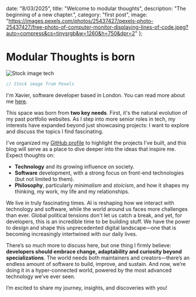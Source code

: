   date: "8/03/2025",
  title:
    "Welcome to modular thoughts",
  description: "The beginning of a new chapter.",
  category: "first post",
  image: "https://images.pexels.com/photos/25437427/pexels-photo-25437427/free-photo-of-computer-monitor-displaying-lines-of-code.jpeg?auto=compress&cs=tinysrgb&w=1260&h=750&dpr=2"
};

# Modular Thoughts is born

![Stock image tech](https://images.pexels.com/photos/25437427/pexels-photo-25437427/free-photo-of-computer-monitor-displaying-lines-of-code.jpeg?auto=compress&cs=tinysrgb&w=1260&h=750&dpr=2)

```js
// Stock image from Pexels 
```

I'm Xavier, software developer based in London. You can read more about me [here](/about). 

This space was born from **two key needs**. First, it's the natural evolution of my past portfolio websites. As I step into more senior roles in tech, my interests have expanded beyond just showcasing projects: I want to explore and discuss the topics I find fascinating.

I've organized my [GitHub profile](https://github.com/XavierMod) to highlight the projects I’ve built, and this blog will serve as a place to dive deeper into the ideas that inspire me. Expect thoughts on:

  - **Technology** and its growing influence on society.
  - **Software** development, with a strong focus on front-end technologies (but not limited to them).
  - **Philosophy**, particularly *minimalism* and *stoicism*, and how it shapes my thinking, my work, my life and my relationships.

We live in truly fascinating times. AI is reshaping how we interact with technology and software, while the world around us faces more challenges than ever. Global political tensions don't let us catch a break, and yet, for developers, this is an incredible time to be building stuff. We have the power to design and shape this unprecedented digital landscape—one that is becoming increasingly intertwined with our daily lives.

There’s so much more to discuss here, but one thing I firmly believe: **developers should embrace change, adaptability and curiosity beyond specializations**. The world needs both maintainers and creators—there’s an endless amount of software to build, improve, and sustain. And now, we’re doing it in a hyper-connected world, powered by the most advanced technology we’ve ever seen.

I’m excited to share my journey, insights, and discoveries with you!
